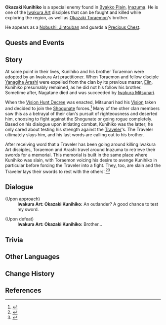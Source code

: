 {{Character Infobox
|type             = NPC
|deceased         = Killed by Traveler in [[Iwakura Art's Downfall]]
|image            = Enemy Nobushi - Jintouban.png
|region           = Inazuma
|title            = Iwakura Art Shoden
|affiliation      = Oni
|affiliation2     = Iwakura Clan
|sibling          = Okazaki Toraemon
}}
'''Okazaki Kunihiko''' {{Lang|ja=岡崎久仁彦}} is a special enemy found in [[Byakko Plain]], [[Inazuma]]. He is one of the [[Iwakura Art]] disciples that can be fought and killed while exploring the region, as well as [[Okazaki Toraemon]]'s brother.

He appears as a [[Nobushi: Jintouban]] and guards a [[Precious Chest]].

==Quests and Events==
{{Quests and Events}}

==Story==
At some point in their lives, Kunihiko and his brother Toraemon were adopted by an Iwakura Art practitioner. When Toraemon and fellow disciple [[Yanagiha Arashi]] were expelled from the clan by its previous master, [[Eiin]], Kunihiko presumably remained, as he did not his follow his brother. Sometime after, Nagatane died and was succeeded by [[Iwakura Mitsunari]].

When the [[Vision Hunt Decree]] was enacted, Mitsunari had his [[Vision]] taken and decided to join the [[Shogunate]] forces.<ref>{{Ref/NPC|Iwakura Mitsunari}}</ref> Many of the other clan members saw this as a betrayal of their clan's pursuit of righteousness and deserted him, choosing to fight against the Shogunate or going rogue completely. Based on his dialogue upon initiating combat, Kunihiko was the latter; he only cared about testing his strength against the [[Traveler]]'s. The Traveler ultimately slays him, and his last words are calling out to his brother.

After receiving word that a Traveler has been going around killing Iwakura Art disciples, Toraemon and Arashi travel around Inazuma to retrieve their swords for a memorial. This memorial is built in the same place where Kunihiko was slain, with Toraemon voicing his desire to avenge Kunihiko in particular before forcing the Traveler into a fight. They, too, are slain and the Traveler lays their swords to rest with the others'.<ref>{{Ref/NPC|Okazaki Toraemon}}</ref><ref>{{Ref/NPC|Yanagiha Arashi}}</ref>

==Dialogue==
{{Dialogue start}}
;(Upon approach)
:'''Iwakura Art: Okazaki Kunihiko:''' An outlander? A good chance to test my sword.

;(Upon defeat)
:'''Iwakura Art: Okazaki Kunihiko:''' Brother...
{{Dialogue end}}

==Trivia==
{{Transclude|Okazaki Toraemon|Trivia}}

==Other Languages==
{{Other Languages|default_hidden = 1
|en      = Okazaki Kunihiko
|zhs     = 冈崎久仁彦
|zhs_rm  = Gāngqí Jiǔrényàn
|zht     = 岡崎久仁彥
|zht_rm  = Gāngqí Jiǔrényàn
|ja      = 岡崎久仁彦
|ja_rm   = Okazaki Kunihiko
|ko      = 오카자키 쿠니히코
|ko_rm   = Okajaki Kunihiko
|es      = Okazaki Kunihiko
|fr      = Okazaki Kunihiko
|ru      = Окадзаки Кунихико
|th      = Okazaki Kunihiko
|vi      = Okazaki Kunihiko
|de      = Okazaki Kunihiko
|id      = Okazaki Kunihiko
|pt      = Okazaki Kunihiko
|tr      = 
|it      = 
}}

==Change History==
{{Change History|2.0}}

==References==
{{Reflist}}